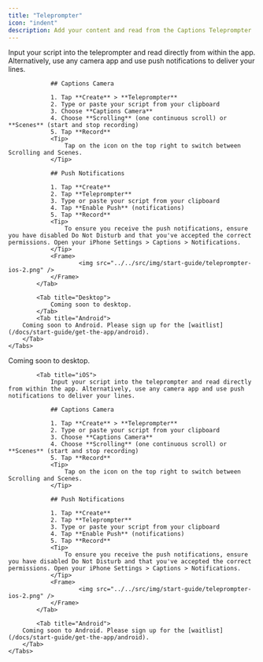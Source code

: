 ```yaml
---
title: "Teleprompter"
icon: "indent"
description: Add your content and read from the Captions Teleprompter
---
```


<div id="ios-tab">
    <Tabs>
            <Tab title="iOS">
                Input your script into the teleprompter and read directly from within the app. Alternatively, use any camera app and use push notifications to deliver your lines.

                ## Captions Camera

                1. Tap **Create** > **Teleprompter**
                2. Type or paste your script from your clipboard
                3. Choose **Captions Camera**
                4. Choose **Scrolling** (one continuous scroll) or **Scenes** (start and stop recording)
                5. Tap **Record**
                <Tip>
                    Tap on the icon on the top right to switch between Scrolling and Scenes.
                </Tip>
                
                ## Push Notifications

                1. Tap **Create**
                2. Tap **Teleprompter**
                3. Type or paste your script from your clipboard
                4. Tap **Enable Push** (notifications)
                5. Tap **Record**
                <Tip>
                    To ensure you receive the push notifications, ensure you have disabled Do Not Disturb and that you've accepted the correct permissions. Open your iPhone Settings > Captions > Notifications.
                </Tip>
                <Frame>
                        <img src="../../src/img/start-guide/teleprompter-ios-2.png" />
                </Frame>
            </Tab>

            <Tab title="Desktop">
                Coming soon to desktop.
            </Tab>
            <Tab title="Android">
        Coming soon to Android. Please sign up for the [waitlist](/docs/start-guide/get-the-app/android).
        </Tab>
    </Tabs>
</div>


<div id="desktop-tab">
    <Tabs>
            <Tab title="Desktop">
                Coming soon to desktop.
            </Tab>

            <Tab title="iOS">
                Input your script into the teleprompter and read directly from within the app. Alternatively, use any camera app and use push notifications to deliver your lines.

                ## Captions Camera

                1. Tap **Create** > **Teleprompter**
                2. Type or paste your script from your clipboard
                3. Choose **Captions Camera**
                4. Choose **Scrolling** (one continuous scroll) or **Scenes** (start and stop recording)
                5. Tap **Record**
                <Tip>
                    Tap on the icon on the top right to switch between Scrolling and Scenes.
                </Tip>
                
                ## Push Notifications

                1. Tap **Create**
                2. Tap **Teleprompter**
                3. Type or paste your script from your clipboard
                4. Tap **Enable Push** (notifications)
                5. Tap **Record**
                <Tip>
                    To ensure you receive the push notifications, ensure you have disabled Do Not Disturb and that you've accepted the correct permissions. Open your iPhone Settings > Captions > Notifications.
                </Tip>
                <Frame>
                        <img src="../../src/img/start-guide/teleprompter-ios-2.png" />
                </Frame>
            </Tab>

            <Tab title="Android">
        Coming soon to Android. Please sign up for the [waitlist](/docs/start-guide/get-the-app/android).
        </Tab>
    </Tabs>
</div>